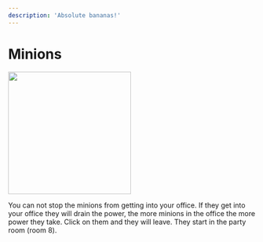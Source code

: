 ```yaml
---
description: 'Absolute bananas!'
---
```



# Minions

<div style={{ display: 'table-cell', paddingRight: 30 }}>
	<Box>
		<img
			src="/Crafters-Official/img/fnag/minions.svg"
			width="250"
		></img>
	</Box>
</div>
<div style={{ display: 'table-cell', position: 'relative' }}>
	<p
		style={{
			position: 'absolute',
			top: 0,
			width: 'max-content',
			maxWidth: '600px',
		}}
	>
		You can not stop the minions from getting into your office. If they get
		into your office they will drain the power, the more minions in the
		office the more power they take. Click on them and they will leave. They
		start in the party room (room 8).
	</p>
</div>
